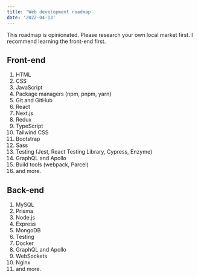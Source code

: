 ```yaml
---
title: 'Web development roadmap'
date: '2022-04-13'
---
```


This roadmap is opinionated. Please research your own local market first. I recommend learning the front-end first.

## Front-end

1. HTML
1. CSS
1. JavaScript
1. Package managers (npm, pnpm, yarn)
1. Git and GitHub
1. React
1. Next.js
1. Redux
1. TypeScript
1. Tailwind CSS
1. Bootstrap
1. Sass
1. Testing (Jest, React Testing Library, Cypress, Enzyme)
1. GraphQL and Apollo
1. Build tools (webpack, Parcel)
1. and more.

## Back-end

1. MySQL
1. Prisma
1. Node.js
1. Express
1. MongoDB
1. Testing
1. Docker
1. GraphQL and Apollo
1. WebSockets
1. Nginx
1. and more.
